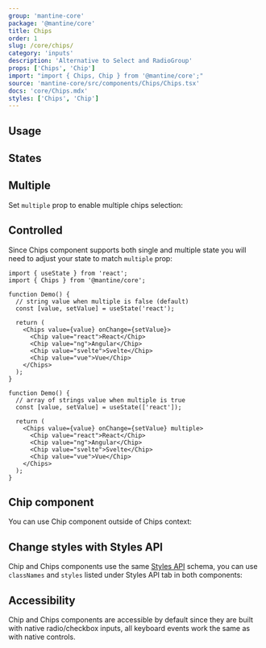```yaml
---
group: 'mantine-core'
package: '@mantine/core'
title: Chips
order: 1
slug: /core/chips/
category: 'inputs'
description: 'Alternative to Select and RadioGroup'
props: ['Chips', 'Chip']
import: "import { Chips, Chip } from '@mantine/core';"
source: 'mantine-core/src/components/Chips/Chips.tsx'
docs: 'core/Chips.mdx'
styles: ['Chips', 'Chip']
---
```



## Usage

<Demo data={ChipsDemos.configurator} />

## States

<Demo data={ChipsDemos.states} />

## Multiple

Set `multiple` prop to enable multiple chips selection:

<Demo data={ChipsDemos.type} />

## Controlled

Since Chips component supports both single and multiple state you will need to adjust your state to match `multiple` prop:

```tsx
import { useState } from 'react';
import { Chips } from '@mantine/core';

function Demo() {
  // string value when multiple is false (default)
  const [value, setValue] = useState('react');

  return (
    <Chips value={value} onChange={setValue}>
      <Chip value="react">React</Chip>
      <Chip value="ng">Angular</Chip>
      <Chip value="svelte">Svelte</Chip>
      <Chip value="vue">Vue</Chip>
    </Chips>
  );
}

function Demo() {
  // array of strings value when multiple is true
  const [value, setValue] = useState(['react']);

  return (
    <Chips value={value} onChange={setValue} multiple>
      <Chip value="react">React</Chip>
      <Chip value="ng">Angular</Chip>
      <Chip value="svelte">Svelte</Chip>
      <Chip value="vue">Vue</Chip>
    </Chips>
  );
}
```

## Chip component

You can use Chip component outside of Chips context:

<Demo data={ChipsDemos.chip} />

## Change styles with Styles API

Chip and Chips components use the same [Styles API](/theming/styles-api/) schema,
you can use `classNames` and `styles` listed under Styles API tab in both components:

<Demo data={ChipsDemos.stylesApi} />

## Accessibility

Chip and Chips components are accessible by default since they are built with native radio/checkbox inputs,
all keyboard events work the same as with native controls.
